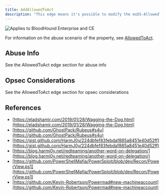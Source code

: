 ---
title: AddAllowedToAct
description: "This edge means it's possible to modify the msDS-AllowedToActOnBehalfOfOtherIdentity property of a target."
---

<img noZoom src="/assets/enterprise-AND-community-edition-pill-tag.svg" alt="Applies to BloodHound Enterprise and CE"/>

For information on the abuse scenario of the property, see [AllowedToAct](https://github.com/SpecterOps/bloodhound-docs/blob/main//resources/edges/allowed-to-act).

## Abuse Info

See the AllowedToAct edge section for abuse info

## Opsec Considerations

See the AllowedToAct edge section for opsec considerations

## References

* [https://eladshamir.com/2019/01/28/Wagging-the-Dog.html](https://eladshamir.com/2019/01/28/Wagging-the-Dog.html)
* [https://github.com/GhostPack/Rubeus#s4u](https://github.com/GhostPack/Rubeus#s4u)
* [https://gist.github.com/HarmJ0y/224dbfef83febdaf885a8451e40d52ff](https://gist.github.com/HarmJ0y/224dbfef83febdaf885a8451e40d52ff)
* [https://blog.harmj0y.net/redteaming/another-word-on-delegation/](https://blog.harmj0y.net/redteaming/another-word-on-delegation/)
* [https://github.com/PowerShellMafia/PowerSploit/blob/dev/Recon/PowerView.ps1](https://github.com/PowerShellMafia/PowerSploit/blob/dev/Recon/PowerView.ps1)
* [https://github.com/Kevin-Robertson/Powermad#new-machineaccount](https://github.com/Kevin-Robertson/Powermad#new-machineaccount)
